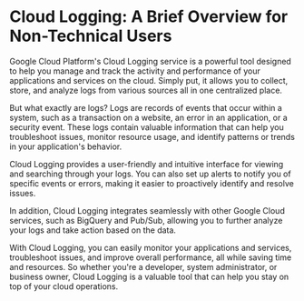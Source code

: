 

# Cloud Logging: A Brief Overview for Non-Technical Users

Google Cloud Platform's Cloud Logging service is a powerful tool designed to help you manage and track the activity and performance of your applications and services on the cloud. Simply put, it allows you to collect, store, and analyze logs from various sources all in one centralized place.

But what exactly are logs? Logs are records of events that occur within a system, such as a transaction on a website, an error in an application, or a security event. These logs contain valuable information that can help you troubleshoot issues, monitor resource usage, and identify patterns or trends in your application's behavior.

Cloud Logging provides a user-friendly and intuitive interface for viewing and searching through your logs. You can also set up alerts to notify you of specific events or errors, making it easier to proactively identify and resolve issues.

In addition, Cloud Logging integrates seamlessly with other Google Cloud services, such as BigQuery and Pub/Sub, allowing you to further analyze your logs and take action based on the data.

With Cloud Logging, you can easily monitor your applications and services, troubleshoot issues, and improve overall performance, all while saving time and resources. So whether you're a developer, system administrator, or business owner, Cloud Logging is a valuable tool that can help you stay on top of your cloud operations. 